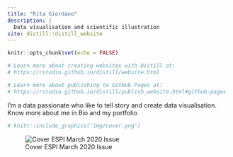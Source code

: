 ```yaml
---
title: "Rita Giordano"
description: |
  Data visualisation and scientific illustration
site: distill::distill_website
---
```


```r
knitr::opts_chunk$set(echo = FALSE)

# Learn more about creating websites with Distill at:
# https://rstudio.github.io/distill/website.html

# Learn more about publishing to GitHub Pages at:
# https://rstudio.github.io/distill/publish_website.html#github-pages

```
I'm a data passionate who like to tell story and create data visualisation.
Know more about me in Bio and my portfolio

```r
# knitr::include_graphics("img/cover.png")
```

![Cover ESPI March 2020 Issue](img/cover.jpg)
